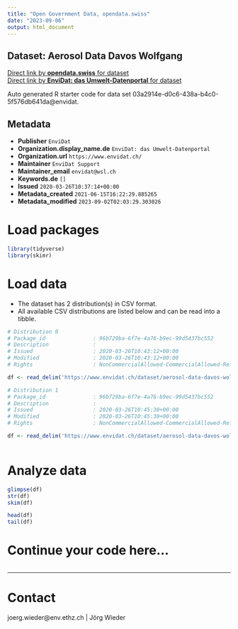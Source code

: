 ```yaml
---
title: "Open Government Data, opendata.swiss"
date: "2023-09-06"
output: html_document
---
```


## Dataset: Aerosol Data Davos Wolfgang



[Direct link by **opendata.swiss** for dataset](https://opendata.swiss/de/dataset/aerosol-data-davos-wolfgang)<br>
[Direct link by **EnviDat: das Umwelt-Datenportal** for dataset](https://www.envidat.ch/#/metadata/aerosol-data-davos-wolfgang)

Auto generated R starter code for data set 03a2914e-d0c6-438a-b4c0-5f576db641da@envidat.

## Metadata

- **Publisher** `EnviDat`
- **Organization.display_name.de** `EnviDat: das Umwelt-Datenportal`
- **Organization.url** `https://www.envidat.ch/`
- **Maintainer** `EnviDat Support`
- **Maintainer_email** `envidat@wsl.ch`
- **Keywords.de** `[]`
- **Issued** `2020-03-26T10:37:14+00:00`
- **Metadata_created** `2021-06-15T16:22:29.885265`
- **Metadata_modified** `2023-09-02T02:03:29.303026`


# Load packages

```r

library(tidyverse)
library(skimr)

```

# Load data

-   The dataset has 2 distribution(s) in CSV format.
-   All available CSV distributions are listed below and can be read into a tibble.

```r

# Distribution 0
# Package_id               : 96b729ba-6f7e-4a76-b9ec-99d5437bc552
# Description              : 
# Issued                   : 2020-03-26T10:43:12+00:00
# Modified                 : 2020-03-26T10:43:12+00:00
# Rights                   : NonCommercialAllowed-CommercialAllowed-ReferenceRequired

df <- read_delim('https://www.envidat.ch/dataset/aerosol-data-davos-wolfgang/resource/2632179e-3c62-45f8-9454-c3d946ccf430')

# Distribution 1
# Package_id               : 96b729ba-6f7e-4a76-b9ec-99d5437bc552
# Description              : 
# Issued                   : 2020-03-26T10:45:30+00:00
# Modified                 : 2020-03-26T10:45:30+00:00
# Rights                   : NonCommercialAllowed-CommercialAllowed-ReferenceRequired

df <- read_delim('https://www.envidat.ch/dataset/aerosol-data-davos-wolfgang/resource/a0a29389-e885-4e4d-bc5f-a65913a0ba46')



```

# Analyze data

```r

glimpse(df)
str(df)
skim(df)

head(df)
tail(df)

```

# Continue your code here...

```r

```

------------------------------------------------------------------------

# Contact

joerg.wieder@env.ethz.ch | Jörg Wieder
